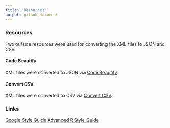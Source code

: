 ---
title: "Resources"
output: github_document
---

### Resources
Two outside resources were used for converting the XML files to JSON and CSV.

#### Code Beautify
XML files were converted to JSON via [Code Beautify](http://www.codebeautify.org).

#### Convert CSV
XML files were converted to CSV via [Convert CSV](http://www.convertcsv.com/xml-to-csv.htm).

### Links
[Google Style Guide](http://google.github.io/styleguide/Rguide.xml)
[Advanced R Style Guide](http://adv-r.had.co.nz/Style.html)